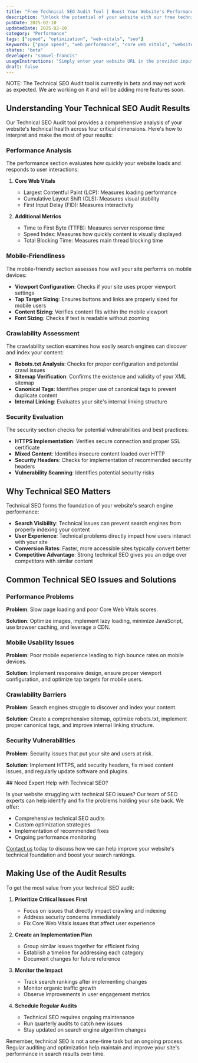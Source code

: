 ```yaml
---
title: "Free Technical SEO Audit Tool | Boost Your Website's Performance"
description: "Unlock the potential of your website with our free technical SEO audit tool. Analyze loading speed, performance metrics, and user experience factors to receive in-depth insights and actionable recommendations for optimization."
pubDate: 2025-02-10
updatedDate: 2025-02-10
category: "Performance"
tags: ["speed", "optimization", "web-vitals", "seo"]
keywords: ["page speed", "web performance", "core web vitals", "website optimization", "speed test"]
status: "beta"
developer: "samuel-francis"
usageInstructions: "Simply enter your website URL in the provided input field and click 'Run Audit'. Our tool will assess various performance metrics and generate a comprehensive report with tailored optimization suggestions."
draft: false
---
```



<TechnicalSEOAudit client:load />

NOTE: The Technical SEO Audit tool is currently in beta and may not work as expected. We are working on it and will be adding more features soon.

## Understanding Your Technical SEO Audit Results

Our Technical SEO Audit tool provides a comprehensive analysis of your website's technical health across four critical dimensions. Here's how to interpret and make the most of your results:

### Performance Analysis

The performance section evaluates how quickly your website loads and responds to user interactions:

1. **Core Web Vitals**
   - Largest Contentful Paint (LCP): Measures loading performance
   - Cumulative Layout Shift (CLS): Measures visual stability
   - First Input Delay (FID): Measures interactivity

2. **Additional Metrics**
   - Time to First Byte (TTFB): Measures server response time
   - Speed Index: Measures how quickly content is visually displayed
   - Total Blocking Time: Measures main thread blocking time

### Mobile-Friendliness

The mobile-friendly section assesses how well your site performs on mobile devices:

- **Viewport Configuration**: Checks if your site uses proper viewport settings
- **Tap Target Sizing**: Ensures buttons and links are properly sized for mobile users
- **Content Sizing**: Verifies content fits within the mobile viewport
- **Font Sizing**: Checks if text is readable without zooming

### Crawlability Assessment

The crawlability section examines how easily search engines can discover and index your content:

- **Robots.txt Analysis**: Checks for proper configuration and potential crawl issues
- **Sitemap Verification**: Confirms the existence and validity of your XML sitemap
- **Canonical Tags**: Identifies proper use of canonical tags to prevent duplicate content
- **Internal Linking**: Evaluates your site's internal linking structure

### Security Evaluation

The security section checks for potential vulnerabilities and best practices:

- **HTTPS Implementation**: Verifies secure connection and proper SSL certificate
- **Mixed Content**: Identifies insecure content loaded over HTTP
- **Security Headers**: Checks for implementation of recommended security headers
- **Vulnerability Scanning**: Identifies potential security risks

## Why Technical SEO Matters

Technical SEO forms the foundation of your website's search engine performance:

- **Search Visibility**: Technical issues can prevent search engines from properly indexing your content
- **User Experience**: Technical problems directly impact how users interact with your site
- **Conversion Rates**: Faster, more accessible sites typically convert better
- **Competitive Advantage**: Strong technical SEO gives you an edge over competitors with similar content

## Common Technical SEO Issues and Solutions

### Performance Problems

**Problem**: Slow page loading and poor Core Web Vitals scores.

**Solution**: Optimize images, implement lazy loading, minimize JavaScript, use browser caching, and leverage a CDN.

### Mobile Usability Issues

**Problem**: Poor mobile experience leading to high bounce rates on mobile devices.

**Solution**: Implement responsive design, ensure proper viewport configuration, and optimize tap targets for mobile users.

### Crawlability Barriers

**Problem**: Search engines struggle to discover and index your content.

**Solution**: Create a comprehensive sitemap, optimize robots.txt, implement proper canonical tags, and improve internal linking structure.

### Security Vulnerabilities

**Problem**: Security issues that put your site and users at risk.

**Solution**: Implement HTTPS, add security headers, fix mixed content issues, and regularly update software and plugins.

<div className="callout-container">
## Need Expert Help with Technical SEO?

Is your website struggling with technical SEO issues? Our team of SEO experts can help identify and fix the problems holding your site back. We offer:

- Comprehensive technical SEO audits
- Custom optimization strategies
- Implementation of recommended fixes
- Ongoing performance monitoring

[Contact us](/contact) today to discuss how we can help improve your website's technical foundation and boost your search rankings.
</div>

## Making Use of the Audit Results

To get the most value from your technical SEO audit:

1. **Prioritize Critical Issues First**
   - Focus on issues that directly impact crawling and indexing
   - Address security concerns immediately
   - Fix Core Web Vitals issues that affect user experience

2. **Create an Implementation Plan**
   - Group similar issues together for efficient fixing
   - Establish a timeline for addressing each category
   - Document changes for future reference

3. **Monitor the Impact**
   - Track search rankings after implementing changes
   - Monitor organic traffic growth
   - Observe improvements in user engagement metrics

4. **Schedule Regular Audits**
   - Technical SEO requires ongoing maintenance
   - Run quarterly audits to catch new issues
   - Stay updated on search engine algorithm changes

Remember, technical SEO is not a one-time task but an ongoing process. Regular auditing and optimization help maintain and improve your site's performance in search results over time.
